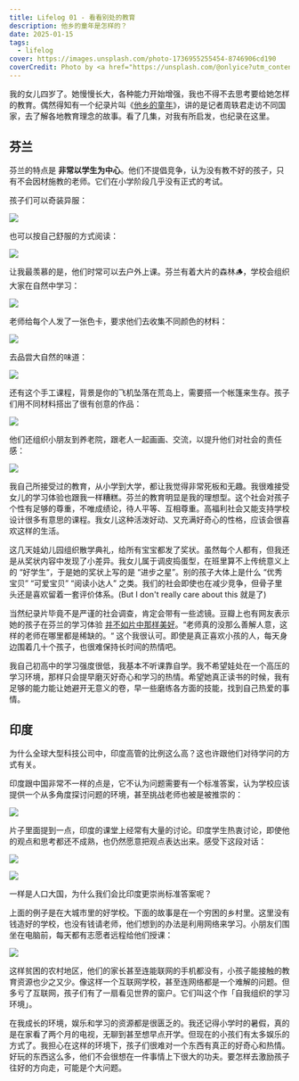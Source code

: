 ```yaml
---
title: Lifelog 01 - 看看别处的教育
description: 他乡的童年是怎样的？
date: 2025-01-15
tags:
  - lifelog
cover: https://images.unsplash.com/photo-1736955255454-8746906cd190
coverCredit: Photo by <a href="https://unsplash.com/@onlyice?utm_content=creditCopyText&utm_medium=referral&utm_source=unsplash">Zhiheng Lin</a> on <a href="https://unsplash.com/photos/cxsiit2Mc2Y?utm_content=creditCopyText&utm_medium=referral&utm_source=unsplash">Unsplash</a>
---
```


我的女儿四岁了。她慢慢长大，各种能力开始增强，我也不得不去思考要给她怎样的教育。偶然得知有一个纪录片叫《[他乡的童年](https://movie.douban.com/subject/34807388/)》，讲的是记者周轶君走访不同国家，去了解各地教育理念的故事。看了几集，对我有所启发，也纪录在这里。

## 芬兰

芬兰的特点是 **非常以学生为中心**。他们不提倡竞争，认为没有教不好的孩子，只有不会因材施教的老师。它们在小学阶段几乎没有正式的考试。

孩子们可以奇装异服：

![](../../../assets/images/2024/finland-1.jpg)

也可以按自己舒服的方式阅读：

![](../../../assets/images/2024/finland-2.jpg)

让我最羡慕的是，他们时常可以去户外上课。芬兰有着大片的森林🪵，学校会组织大家在自然中学习：

![](../../../assets/images/2024/finland-4.jpg)

老师给每个人发了一张色卡，要求他们去收集不同颜色的材料：

![](../../../assets/images/2024/finland-6.jpg)

去品尝大自然的味道：

![](../../../assets/images/2024/finland-7.jpg)

还有这个手工课程，背景是你的飞机坠落在荒岛上，需要搭一个帐篷来生存。孩子们用不同材料搭出了很有创意的作品：

![](../../../assets/images/2024/finland-9.jpg)

他们还组织小朋友到养老院，跟老人一起画画、交流，以提升他们对社会的责任感：

![](../../../assets/images/2024/finland-11.jpg)

我自己所接受过的教育，从小学到大学，都让我觉得非常死板和无趣。我很难接受女儿的学习体验也跟我一样糟糕。芬兰的教育明显是我的理想型。这个社会对孩子个性有足够的尊重，不唯成绩论，待人平等、互相尊重。高福利社会又能支持学校设计很多有意思的课程。我女儿这种活泼好动、又充满好奇心的性格，应该会很喜欢这样的生活。

这几天娃幼儿园组织散学典礼，给所有宝宝都发了奖状。虽然每个人都有，但我还是从奖状内容中发现了小差异。我女儿属于调皮捣蛋型，在班里算不上传统意义上的 “好学生“，于是她的奖状上写的是 “进步之星”。别的孩子大体上是什么 “优秀宝贝” “可爱宝贝” “阅读小达人” 之类。我们的社会即使也在减少竞争，但骨子里头还是喜欢留着一套评价体系。(But I don't really care about this 就是了)

当然纪录片毕竟不是严谨的社会调查，肯定会带有一些滤镜。豆瓣上也有网友表示她的孩子在芬兰的学习体验 [并不如片中那样美好](https://movie.douban.com/subject/34807388/discussion/637448629/)。“老师真的没那么善解人意，这样的老师在哪里都是稀缺的。“ 这个我很认可。即使是真正喜欢小孩的人，每天身边围着几十个孩子，也很难保持长时间的热情吧。

我自己初高中的学习强度很低，我基本不听课靠自学。我不希望娃处在一个高压的学习环境，那样只会提早磨灭好奇心和学习的热情。希望她真正读书的时候，我有足够的能力能让她避开无意义的卷，早一些磨练各方面的技能，找到自己热爱的事情。

## 印度

为什么全球大型科技公司中，印度高管的比例这么高？这也许跟他们对待学问的方式有关。

印度跟中国非常不一样的点是，它不认为问题需要有一个标准答案，认为学校应该提供一个从多角度探讨问题的环境，甚至挑战老师也被是被推崇的：

![](../../../assets/images/2025/indie-1.png)

片子里面提到一点，印度的课堂上经常有大量的讨论。印度学生热衷讨论，即使他的观点和思考都还不成熟，也仍然愿意把观点表达出来。感受下这段对话：

![](../../../assets/images/2025/indie-2.png)

![](../../../assets/images/2025/indie-3.png)

一样是人口大国，为什么我们会比印度更崇尚标准答案呢？

上面的例子是在大城市里的好学校。下面的故事是在一个穷困的乡村里。这里没有钱造好的学校，也没有钱请老师，他们想到的办法是利用网络来学习。小朋友们围坐在电脑前，每天都有志愿者远程给他们授课：

![](../../../assets/images/2025/indie-4.jpg)

这样贫困的农村地区，他们的家长甚至连能联网的手机都没有，小孩子能接触的教育资源也少之又少。像这样一个互联网学校，甚至连网络都是一个难解的问题。但多亏了互联网，孩子们有了一扇看见世界的窗户。它们叫这个作「自我组织的学习环境」。

在我成长的环境，娱乐和学习的资源都是很匮乏的。我还记得小学时的暑假，真的是在家看了两个月的电视，无聊到甚至想早点开学。但现在的小孩们有太多娱乐的方式了。我担心在这样的环境下，孩子们很难对一个东西有真正的好奇心和热情。好玩的东西这么多，他们不会很想在一件事情上下很大的功夫。要怎样去激励孩子往好的方向走，可能是个大问题。
